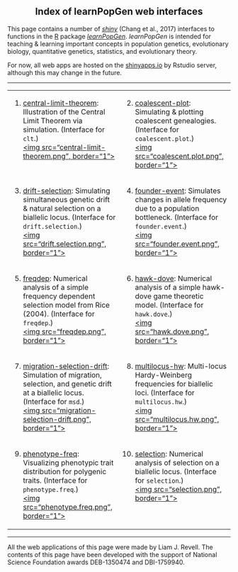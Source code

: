 <head>
<title>learnPopGen web interfaces</title>
</head>

<body>
<h2 align="center">Index of learnPopGen web interfaces</h2>

This page contains a number of <i><a href="https://CRAN.R-project.org/package=shiny">shiny</a></i> (Chang et al., 2017) interfaces to functions in the <a href="https://www.r-project.org/">R</a> package <i><a href="https://github.com/liamrevell/learnPopGen">learnPopGen</a></i>.
<i>learnPopGen</i> is intended for teaching & learning important concepts in population genetics, evolutionary biology, quantitative genetics, statistics, and evolutionary theory.

For now, all web apps are hosted on the <a href="http://www.shinyapps.io/">shinyapps.io</a> by Rstudio server, although this may change in the future.

<hr>

<table cellpadding="5">
<tr valign="top"><td>
1. <a href="https://phytools.shinyapps.io/central-limit-theorem/">central-limit-theorem</a>: Illustration of the 
Central Limit Theorem via simulation. (Interface for <code>clt</code>.)<br>
<a href="https://phytools.shinyapps.io/central-limit-theorem/" title="Central Limit Theorem"><img 
src="central-limit-theorem.png", border="1"></a>
</td>

<td>
2. <a href="https://phytools.shinyapps.io/coalescent-plot/">coalescent-plot</a>: Simulating & plotting coalescent 
genealogies. (Interface for <code>coalescent.plot</code>.)<br>
<a href="https://phytools.shinyapps.io/coalescent-plot/" title="simulate genealogical coalescence"><img 
src="coalescent.plot.png", border="1"></a>
</td></tr>

<tr valign="top"><td>
3. <a href="https://phytools.shinyapps.io/drift-selection/">drift-selection</a>: Simulating simultaneous genetic 
drift & natural selection on a biallelic locus. (Interface for <code>drift.selection</code>.)<br>
<a href="https://phytools.shinyapps.io/drift-selection/" title="simultaneously simulate genetic drift & natural selection">
<img src="drift.selection.png", border="1"></a>
</td>

<td>
4. <a href="https://phytools.shinyapps.io/founder-event/">founder-event</a>: Simulates changes in allele frequency due to a population bottleneck. (Interface for <code>founder.event</code>.)</br>
<a href="https://phytools.shinyapps.io/founder-event/" title="simulate founder event / population bottleneck"><img src="founder.event.png", border="1"></a>
</td></tr>

<tr valign="top"><td>
5. <a href="https://phytools.shinyapps.io/freqdep/">freqdep</a>: Numerical analysis of a simple frequency dependent 
selection model from Rice (2004). (Interface for <code>freqdep</code>.)<br>
<a href="https://phytools.shinyapps.io/freqdep/" title="plot frequency dependent selection"><img src="freqdep.png", border="1"></a>
</td>

<td>
6. <a href="https://phytools.shinyapps.io/hawk-dove/">hawk-dove</a>: Numerical analysis of a simple hawk-dove game theoretic model. (Interface for <code>hawk.dove</code>.)<br>
<a href="https://phytools.shinyapps.io/hawk-dove/" title="hawk-dove game"><img src="hawk.dove.png", border="1"></a>
</td></tr>

<tr valign="top"><td>
7. <a href="https://phytools.shinyapps.io/migration-selection-drift/">migration-selection-drift</a>: Simulation of migration, selection, and genetic drift at a biallelic locus. (Interface for <code>msd</code>.)<br>
<a href="https://phytools.shinyapps.io/migration-selection-drift/" title="simulate migration, selection, & drift"><img src="migration-selection-drift.png", border="1"></a>
</td>

<td>
8. <a href="https://phytools.shinyapps.io/multilocus-hw/">multilocus-hw</a>: Multi-locus Hardy-Weinberg frequencies
for biallelic loci. (Interface for <code>multilocus.hw</code>.)<br>
<a href="https://phytools.shinyapps.io/multilocus-hw/" title="calculate & plot multilocus HW frequencies"><img 
src="multilocus.hw.png", border="1"></a>
</td></tr>

<tr valign="top"><td>
9. <a href="https://phytools.shinyapps.io/phenotype-freq/">phenotype-freq</a>: Visualizing phenotypic trait 
distribution for polygenic traits. (Interface for <code>phenotype.freq</code>.)<br>
<a href="https://phytools.shinyapps.io/phenotype-freq/" title="visualize the trait distribution for a polygenic trait"><img 
src="phenotype.freq.png", border="1"></a>
</td>

<td>
10. <a href="https://phytools.shinyapps.io/phenotype-freq/">selection</a>: Numerical analysis of selection on
a biallelic locus. (Interface for <code>selection</code>.)<br>
<a href="https://phytools.shinyapps.io/selection/" title="model natural selection on a biallelic locus"><img src="selection.png", border="1"></a>
</td></tr>

</table>

<hr>

All the web applications of this page were made by Liam J. Revell. The contents of this page have been developed with the support of National Science Foundation awards DEB-1350474 and DBI-1759940.

</body>

